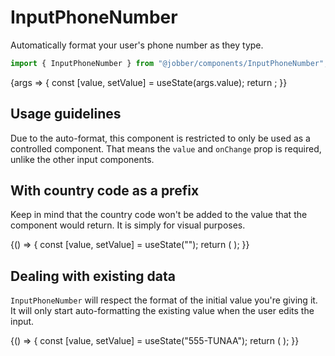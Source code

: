 
<Meta title="Components/InputPhoneNumber" component={InputPhoneNumber} />

# InputPhoneNumber

Automatically format your user's phone number as they type.

```ts
import { InputPhoneNumber } from "@jobber/components/InputPhoneNumber";
```

<Canvas>
  <Story
    name="InputPhoneNumber"
    args={{
      placeholder: "Phone number",
    }}
  >
    {args => {
      const [value, setValue] = useState(args.value);
      return <InputPhoneNumber {...args} value={value} onChange={setValue} />;
    }}
  </Story>
</Canvas>

<ArgsTable of={InputPhoneNumber} story="InputPhoneNumber" />

## Usage guidelines

Due to the auto-format, this component is restricted to only be used as a
controlled component. That means the `value` and `onChange` prop is required,
unlike the other input components.

## With country code as a prefix

Keep in mind that the country code won't be added to the value that the
component would return. It is simply for visual purposes.

<Canvas>
  <ExampleWithHooks>
    {() => {
      const [value, setValue] = useState("");
      return (
        <InputPhoneNumber
          placeholder="Phone number"
          prefix={{ label: "+1" }}
          value={value}
          onChange={setValue}
        />
      );
    }}
  </ExampleWithHooks>
</Canvas>

## Dealing with existing data

`InputPhoneNumber` will respect the format of the initial value you're giving
it. It will only start auto-formatting the existing value when the user edits
the input.

<Canvas>
  <ExampleWithHooks>
    {() => {
      const [value, setValue] = useState("555-TUNAA");
      return (
        <InputPhoneNumber
          placeholder="Phone number"
          value={value}
          onChange={setValue}
        />
      );
    }}
  </ExampleWithHooks>
</Canvas>
